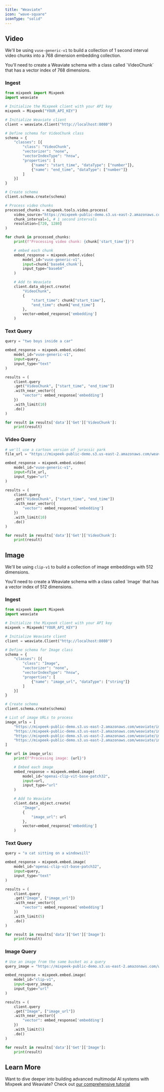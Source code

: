 ```yaml
---
title: "Weaviate"
icon: "wave-square"
iconType: "solid"
---
```


## Video

We'll be using `vuse-generic-v1` to build a collection of 1 second interval video chunks into a 768 dimension embedding collection.

<Note>
  You'll need to create a Weaviate schema with a class called `VideoChunk` that
  has a vector index of 768 dimensions.
</Note>

### Ingest

```python
from mixpeek import Mixpeek
import weaviate

# Initialize the Mixpeek client with your API key
mixpeek = Mixpeek("YOUR_API_KEY")

# Initialize Weaviate client
client = weaviate.Client("http://localhost:8080")

# Define schema for VideoChunk class
schema = {
    "classes": [{
        "class": "VideoChunk",
        "vectorizer": "none",
        "vectorIndexType": "hnsw",
        "properties": [
            {"name": "start_time", "dataType": ["number"]},
            {"name": "end_time", "dataType": ["number"]}
        ]
    }]
}

# Create schema
client.schema.create(schema)

# Process video chunks
processed_chunks = mixpeek.tools.video.process(
    video_source="https://mixpeek-public-demo.s3.us-east-2.amazonaws.com/weaviate/Jurassic+Park+(2).mp4",
    chunk_interval=1, # 1 second intervals
    resolution=[720, 1280]
)

for chunk in processed_chunks:
    print(f"Processing video chunk: {chunk['start_time']}")

    # embed each chunk
    embed_response = mixpeek.embed.video(
        model_id="vuse-generic-v1",
        input=chunk['base64_chunk'],
        input_type="base64"
    )

    # Add to Weaviate
    client.data_object.create(
        "VideoChunk",
        {
            "start_time": chunk["start_time"],
            "end_time": chunk["end_time"]
        },
        vector=embed_response['embedding']
    )
```

### Text Query

```python
query = "two boys inside a car"

embed_response = mixpeek.embed.video(
    model_id="vuse-generic-v1",
    input=query,
    input_type="text"
)

results = (
    client.query
    .get("VideoChunk", ["start_time", "end_time"])
    .with_near_vector({
        "vector": embed_response['embedding']
    })
    .with_limit(10)
    .do()
)

for result in results['data']['Get']['VideoChunk']:
    print(result)
```

### Video Query

```python
# we'll use a cartoon version of jurassic park
file_url = "https://mixpeek-public-demo.s3.us-east-2.amazonaws.com/weaviate/rabbit-jurassic.mp4"

embed_response = mixpeek.embed.video(
    model_id="vuse-generic-v1",
    input=file_url,
    input_type="url"
)

results = (
    client.query
    .get("VideoChunk", ["start_time", "end_time"])
    .with_near_vector({
        "vector": embed_response['embedding']
    })
    .with_limit(10)
    .do()
)

for result in results['data']['Get']['VideoChunk']:
    print(result)
```

## Image

We'll be using `clip-v1` to build a collection of image embeddings with 512 dimensions.

<Note>
  You'll need to create a Weaviate schema with a class called `Image` that has a
  vector index of 512 dimensions.
</Note>

### Ingest

```python
from mixpeek import Mixpeek
import weaviate

# Initialize the Mixpeek client with your API key
mixpeek = Mixpeek("YOUR_API_KEY")

# Initialize Weaviate client
client = weaviate.Client("http://localhost:8080")

# Define schema for Image class
schema = {
    "classes": [{
        "class": "Image",
        "vectorizer": "none",
        "vectorIndexType": "hnsw",
        "properties": [
            {"name": "image_url", "dataType": ["string"]}
        ]
    }]
}

# Create schema
client.schema.create(schema)

# List of image URLs to process
image_urls = [
    "https://mixpeek-public-demo.s3.us-east-2.amazonaws.com/weaviate/image1.jpg",
    "https://mixpeek-public-demo.s3.us-east-2.amazonaws.com/weaviate/image2.jpg",
    "https://mixpeek-public-demo.s3.us-east-2.amazonaws.com/weaviate/image3.jpg",
    "https://mixpeek-public-demo.s3.us-east-2.amazonaws.com/weaviate/image4.jpg"
]

for url in image_urls:
    print(f"Processing image: {url}")

    # Embed each image
    embed_response = mixpeek.embed.image(
        model_id="openai-clip-vit-base-patch32",
        input=url,
        input_type="url"
    )

    # Add to Weaviate
    client.data_object.create(
        "Image",
        {
            "image_url": url
        },
        vector=embed_response['embedding']
    )
```

### Text Query

```python
query = "a cat sitting on a windowsill"

embed_response = mixpeek.embed.image(
    model_id="openai-clip-vit-base-patch32",
    input=query,
    input_type="text"
)

results = (
    client.query
    .get("Image", ["image_url"])
    .with_near_vector({
        "vector": embed_response['embedding']
    })
    .with_limit(5)
    .do()
)

for result in results['data']['Get']['Image']:
    print(result)
```

### Image Query

```python
# Use an image from the same bucket as a query
query_image = "https://mixpeek-public-demo.s3.us-east-2.amazonaws.com/weaviate/query_image.jpg"

embed_response = mixpeek.embed.image(
    model_id="clip-v1",
    input=query_image,
    input_type="url"
)

results = (
    client.query
    .get("Image", ["image_url"])
    .with_near_vector({
        "vector": embed_response['embedding']
    })
    .with_limit(5)
    .do()
)

for result in results['data']['Get']['Image']:
    print(result)
```

## Learn More

Want to dive deeper into building advanced multimodal AI systems with Mixpeek and Weaviate? Check out <a href="https://learn.mixpeek.com/mixpeek-embed-with-weaviate-for-multimodal-ai/">our comprehensive tutorial</a>
